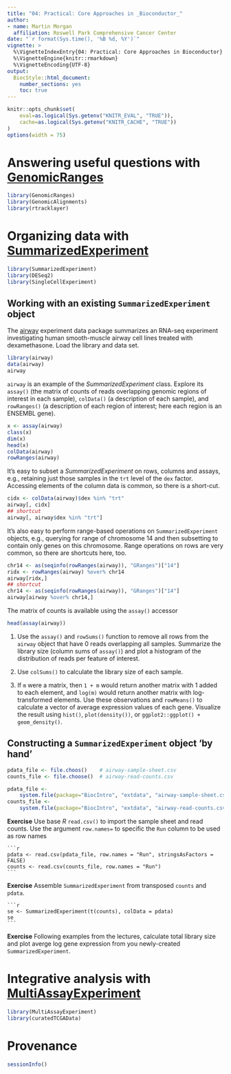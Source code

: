 ```yaml
---
title: "04: Practical: Core Approaches in _Bioconductor_"
author:
- name: Martin Morgan
  affiliation: Roswell Park Comprehensive Cancer Center
date: "`r format(Sys.time(), '%B %d, %Y')`"
vignette: >
  %\VignetteIndexEntry{04: Practical: Core Approaches in Bioconductor}
  %\VignetteEngine{knitr::rmarkdown}
  %\VignetteEncoding{UTF-8}
output:
  BiocStyle::html_document:
    number_sections: yes
    toc: true
---
```


```r
knitr::opts_chunk$set(
    eval=as.logical(Sys.getenv("KNITR_EVAL", "TRUE")),
    cache=as.logical(Sys.getenv("KNITR_CACHE", "TRUE"))
)
options(width = 75)
```

# Answering useful questions with [GenomicRanges][]

```r
library(GenomicRanges)
library(GenomicAlignments)
library(rtracklayer)
```

# Organizing data with [SummarizedExperiment][]

```r
library(SummarizedExperiment)
library(DESeq2)
library(SingleCellExperiment)
```

## Working with an existing `SummarizedExperiment` object

The [airway][] experiment data package summarizes an RNA-seq
experiment investigating human smooth-muscle airway cell lines treated
with dexamethasone. Load the library and data set.

```r
library(airway)
data(airway)
airway
```

`airway` is an example of the _SummarizedExperiment_ class. Explore
its `assay()` (the matrix of counts of reads overlapping genomic
regions of interest in each sample), `colData()` (a description of
each sample), and `rowRanges()` (a description of each region of
interest; here each region is an ENSEMBL gene).

```r
x <- assay(airway)
class(x)
dim(x)
head(x)
colData(airway)
rowRanges(airway)
```

It's easy to subset a _SummarizedExperiment_ on rows, columns and
assays, e.g., retaining just those samples in the `trt` level of the
`dex` factor. Accessing elements of the column data is common, so
there is a short-cut.

```r
cidx <- colData(airway)$dex %in% "trt"
airway[, cidx]
## shortcut
airway[, airway$dex %in% "trt"]
```

It's also easy to perform range-based operations on
`SummarizedExperiment` objects, e.g., querying for range of chromosome
14 and then subsetting to contain only genes on this chromosome. Range
operations on rows are very common, so there are shortcuts here, too.

```r
chr14 <- as(seqinfo(rowRanges(airway)), "GRanges")["14"]
ridx <- rowRanges(airway) %over% chr14
airway[ridx,]
## shortcut
chr14 <- as(seqinfo(rowRanges(airway)), "GRanges")["14"]
airway[airway %over% chr14,]
```

The matrix of counts is available using the `assay()` accessor

```r
head(assay(airway))
```

1. Use the `assay()` and `rowSums()` function to remove all rows from
   the `airway` object that have 0 reads overlapping all
   samples. Summarize the library size (column sums of `assay()`) and
   plot a histogram of the distribution of reads per feature of
   interest.

2. Use `colSums()` to calculate the library size of each sample.

3. If `m` were a matrix, then `1 + m` would return another matrix with
   1 added to each element, and `log(m)` would return another matrix
   with log-transformed elements. Use these observations and
   `rowMeans()` to calculate a vector of average expression values of
   each gene. Visualize the result using `hist()`, `plot(density())`,
   or `ggplot2::ggplot() + geom_density()`.

## Constructing a `SummarizedExperiment` object 'by hand'

```r
pdata_file <- file.choos()    # airway-sample-sheet.csv
counts_file <- file.choose()  # airway-read-counts.csv
```
```r
pdata_file <-
    system.file(package="BiocIntro", "extdata", "airway-sample-sheet.csv")
counts_file <-
    system.file(package="BiocIntro", "extdata", "airway-read-counts.csv")
```

**Exercise** Use base _R_ `read.csv()` to import the sample sheet and
read counts. Use the argument `row.names=` to specific the `Run`
column to be used as row names

    ```r
    pdata <- read.csv(pdata_file, row.names = "Run", stringsAsFactors = FALSE)
    counts <- read.csv(counts_file, row.names = "Run")
    ```

**Exercise** Assemble `SummarizedExperiment` from transposed `counts`
and `pdata`.

    ```r
    se <- SummarizedExperiment(t(counts), colData = pdata)
    se
    ```

**Exercise** Following examples from the lectures, calculate total
library size and plot averge log gene expression from you
newly-created `SummarizedExperiment`.

# Integrative analysis with [MultiAssayExperiment][]

```r
library(MultiAssayExperiment)
library(curatedTCGAData)
```

# Provenance

```r
sessionInfo()
```

[GenomicRanges]: https://bioconductor.org/packages/GenomicRanges
[SummarizedExperiment]: https://bioconductor.org/packages/SummarizedExperiment
[MultiAssayExperiment]: https://bioconductor.org/packages/MultiAssayExperiment
[airway]: https://bioconductor.org/packages/airway
[]: https://bioconductor.org/packages/
[]: https://bioconductor.org/packages/
